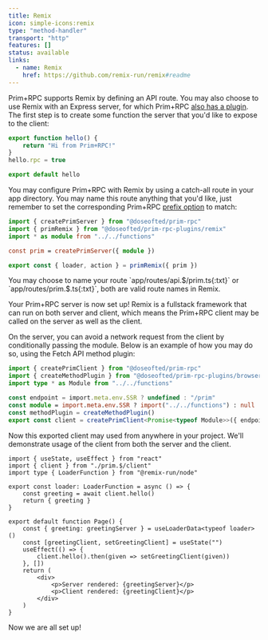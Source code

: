 ```yaml
---
title: Remix
icon: simple-icons:remix
type: "method-handler"
transport: "http"
features: []
status: available
links:
  - name: Remix
    href: https://github.com/remix-run/remix#readme
---
```



Prim+RPC supports Remix by defining an API route. You may also choose to use Remix with an Express server, for which
Prim+RPC [also has a plugin](/docs/reference/plugins/server/express). The first step is to create some function the
server that you'd like to expose to the client:

<CodeFile filename="app/functions/index.ts">

```typescript
export function hello() {
	return "Hi from Prim+RPC!"
}
hello.rpc = true

export default hello
```

</CodeFile>

You may configure Prim+RPC with Remix by using a catch-all route in your app directory. You may name this route anything
that you'd like, just remember to set the corresponding Prim+RPC [prefix option](/docs/reference/config#-prefix) to
match:

<CodeFile filename="app/routes/prim.$/route.ts">

```typescript
import { createPrimServer } from "@doseofted/prim-rpc"
import { primRemix } from "@doseofted/prim-rpc-plugins/remix"
import * as module from "../../functions"

const prim = createPrimServer({ module })

export const { loader, action } = primRemix({ prim })
```

</CodeFile>

<Aside>
	You may choose to name your route `app/routes/api.$/prim.ts{:txt}` or `app/routes/prim.$.ts{:txt}`, both are valid route names in Remix.
</Aside>

Your Prim+RPC server is now set up! Remix is a fullstack framework that can run on both server and client, which means
the Prim+RPC client may be called on the server as well as the client.

On the server, you can avoid a network request from the client by conditionally passing the module. Below is an example
of how you may do so, using the Fetch API method plugin:

<CodeFile filename="app/routes/prim.$/client.ts">

```typescript
import { createPrimClient } from "@doseofted/prim-rpc"
import { createMethodPlugin } from "@doseofted/prim-rpc-plugins/browser"
import type * as Module from "../../functions"

const endpoint = import.meta.env.SSR ? undefined : "/prim"
const module = import.meta.env.SSR ? import("../../functions") : null
const methodPlugin = createMethodPlugin()
export const client = createPrimClient<Promise<typeof Module>>({ endpoint, module, methodPlugin })
```

</CodeFile>

Now this exported client may used from anywhere in your project. We'll demonstrate usage of the client from both the
server and the client.

<CodeFile filename="app/routes/_index.tsx">

```tsx
import { useState, useEffect } from "react"
import { client } from "./prim.$/client"
import type { LoaderFunction } from "@remix-run/node"

export const loader: LoaderFunction = async () => {
	const greeting = await client.hello()
	return { greeting }
}

export default function Page() {
	const { greeting: greetingServer } = useLoaderData<typeof loader>()
	const [greetingClient, setGreetingClient] = useState("")
	useEffect(() => {
		client.hello().then(given => setGreetingClient(given))
	}, [])
	return (
		<div>
			<p>Server rendered: {greetingServer}</p>
			<p>Client rendered: {greetingClient}</p>
		</div>
	)
}
```

</CodeFile>

Now we are all set up!
